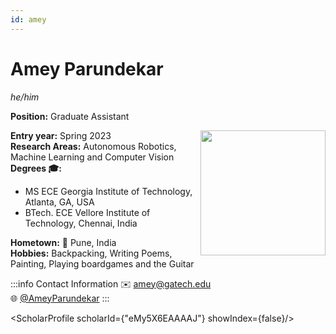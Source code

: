 ```yaml
---
id: amey
---
```




# Amey Parundekar
*he/him*

**Position:** Graduate Assistant

<img src={profImage} width="200" align="right"/> 

**Entry year:** Spring 2023<br/>
**Research Areas:** Autonomous Robotics, Machine Learning and Computer Vision
**Degrees 🎓:**
- MS ECE Georgia Institute of Technology, Atlanta, GA, USA
- BTech. ECE Vellore Institute of Technology, Chennai, India

**Hometown:** 🏡  Pune, India<br/>
**Hobbies:** Backpacking, Writing Poems, Painting, Playing boardgames and the Guitar

:::info Contact Information
✉️ amey@gatech.edu<br/>
🌐 [@AmeyParundekar](https://twitter.com/AmeyParundekar)
:::

<ScholarProfile scholarId={"eMy5X6EAAAAJ"} showIndex={false}/>
